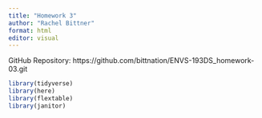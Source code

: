 ```yaml
---
title: "Homework 3"
author: "Rachel Bittner"
format: html
editor: visual
---
```



GitHub Repository: https://github.com/bittnation/ENVS-193DS_homework-03.git


```r

library(tidyverse)
library(here)
library(flextable)
library(janitor)

```

